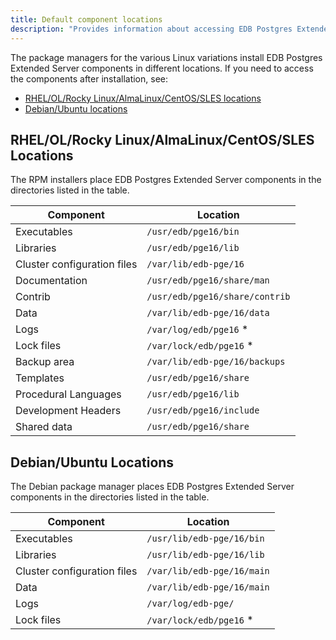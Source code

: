 ```yaml
---
title: Default component locations
description: "Provides information about accessing EDB Postgres Extended Server components after installation"
---
```


The package managers for the various Linux variations install EDB Postgres Extended Server components in different locations. If you need to access the components after installation, see:

- [RHEL/OL/Rocky Linux/AlmaLinux/CentOS/SLES locations](#rhelolrocky-linuxalmalinuxcentossles-locations)
- [Debian/Ubuntu locations](#debianubuntu-locations)

## RHEL/OL/Rocky Linux/AlmaLinux/CentOS/SLES Locations

The RPM installers place EDB Postgres Extended Server components in the directories listed in the table.

| Component                   | Location                       |
|-----------------------------|--------------------------------|
| Executables                 | `/usr/edb/pge16/bin`           |
| Libraries                   | `/usr/edb/pge16/lib`           |
| Cluster configuration files | `/var/lib/edb-pge/16`          |
| Documentation               | `/usr/edb/pge16/share/man`     |
| Contrib                     | `/usr/edb/pge16/share/contrib` |
| Data                        | `/var/lib/edb-pge/16/data`     |
| Logs                        | `/var/log/edb/pge16`      *    |
| Lock files                  | `/var/lock/edb/pge16`     *    |
| Backup area                 | `/var/lib/edb-pge/16/backups`  |
| Templates                   | `/usr/edb/pge16/share`         |
| Procedural Languages        | `/usr/edb/pge16/lib`           |
| Development Headers         | `/usr/edb/pge16/include`       |
| Shared data                 | `/usr/edb/pge16/share`         |

## Debian/Ubuntu Locations

The Debian package manager places EDB Postgres Extended Server components in the directories listed in the table.

| Component                   | Location                           |
|-----------------------------|------------------------------------|
| Executables                 | `/usr/lib/edb-pge/16/bin`          |
| Libraries                   | `/usr/lib/edb-pge/16/lib`          |
| Cluster configuration files | `/var/lib/edb-pge/16/main`         |
| Data                        | `/var/lib/edb-pge/16/main`         |
| Logs                        | `/var/log/edb-pge/`                |
| Lock files                  | `/var/lock/edb/pge16`     *        |
